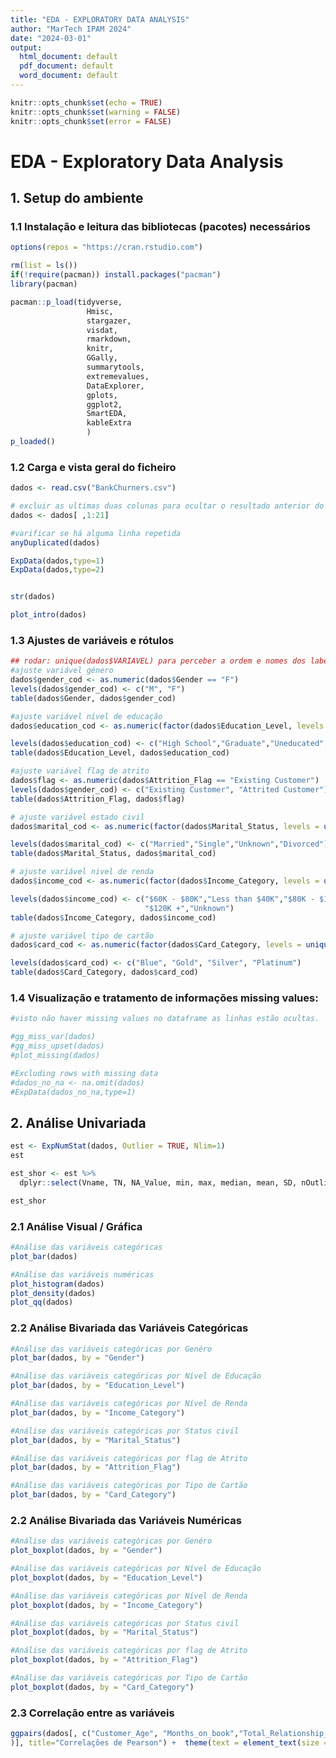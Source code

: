 ---
title: "EDA - EXPLORATORY DATA ANALYSIS"
author: "MarTech IPAM 2024"
date: "2024-03-01"
output:
  html_document: default
  pdf_document: default
  word_document: default
---

```{r setup, }
knitr::opts_chunk$set(echo = TRUE)
knitr::opts_chunk$set(warning = FALSE)
knitr::opts_chunk$set(error = FALSE)


```

# EDA - Exploratory Data Analysis  

## 1. Setup do ambiente

### 1.1 Instalação e leitura das bibliotecas (pacotes) necessários
```{r}

options(repos = "https://cran.rstudio.com")

rm(list = ls())
if(!require(pacman)) install.packages("pacman")
library(pacman)

pacman::p_load(tidyverse,
                 Hmisc,
                 stargazer,
                 visdat,
                 rmarkdown, 
                 knitr, 
                 GGally, 
                 summarytools,
                 extremevalues,
                 DataExplorer,
                 gplots,
                 ggplot2,
                 SmartEDA,
                 kableExtra
                 )
p_loaded()

```

### 1.2 Carga e vista geral do ficheiro

```{r}


dados <- read.csv("BankChurners.csv")

# excluir as ultimas duas colunas para ocultar o resultado anterior do projeto
dados <- dados[ ,1:21] 

#varificar se há alguma linha repetida
anyDuplicated(dados)

ExpData(dados,type=1) 
ExpData(dados,type=2) 


str(dados) 

plot_intro(dados)
```

### 1.3 Ajustes de variáveis e rótulos
```{r}
## rodar: unique(dados$VARIAVEL) para perceber a ordem e nomes dos labels
#ajuste variável género
dados$gender_cod <- as.numeric(dados$Gender == "F")
levels(dados$gender_cod) <- c("M", "F")
table(dados$Gender, dados$gender_cod)

#ajuste variável nível de educação
dados$education_cod <- as.numeric(factor(dados$Education_Level, levels = unique(dados$Education_Level)))

levels(dados$education_cod) <- c("High School","Graduate","Uneducated","Unknown","College","Post-Graduate","Doctorate")
table(dados$Education_Level, dados$education_cod)

#ajuste variável flag de atrito
dados$flag <- as.numeric(dados$Attrition_Flag == "Existing Customer")
levels(dados$gender_cod) <- c("Existing Customer", "Attrited Customer")
table(dados$Attrition_Flag, dados$flag)

# ajuste variável estado civil
dados$marital_cod <- as.numeric(factor(dados$Marital_Status, levels = unique(dados$Marital_Status)))

levels(dados$marital_cod) <- c("Married","Single","Unknown","Divorced")
table(dados$Marital_Status, dados$marital_cod)

# ajuste variável nivel de renda
dados$income_cod <- as.numeric(factor(dados$Income_Category, levels = unique(dados$Income_Category)))

levels(dados$income_cod) <- c("$60K - $80K","Less than $40K","$80K - $120K",  "$40K - $60K",
                              "$120K +","Unknown")
table(dados$Income_Category, dados$income_cod)

# ajuste variável tipo de cartão
dados$card_cod <- as.numeric(factor(dados$Card_Category, levels = unique(dados$Card_Category)))

levels(dados$card_cod) <- c("Blue", "Gold", "Silver", "Platinum")
table(dados$Card_Category, dados$card_cod)


```

### 1.4 Visualização e tratamento de informações missing values:  
```{r}
#visto não haver missing values no dataframe as linhas estão ocultas.

#gg_miss_var(dados)
#gg_miss_upset(dados) 
#plot_missing(dados)

#Excluding rows with missing data
#dados_no_na <- na.omit(dados)
#ExpData(dados_no_na,type=1)

```

## 2. Análise Univariada

```{r}
est <- ExpNumStat(dados, Outlier = TRUE, Nlim=1)
est

est_shor <- est %>%
  dplyr::select(Vname, TN, NA_Value, min, max, median, mean, SD, nOutliers)

est_shor

```



### 2.1 Análise Visual / Gráfica
```{r}
#Análise das variáveis categóricas
plot_bar(dados)

#Análise das variáveis numéricas
plot_histogram(dados)
plot_density(dados)
plot_qq(dados)

```

### 2.2 Análise Bivariada das Variáveis Categóricas
```{r}
#Análise das variáveis categóricas por Genéro
plot_bar(dados, by = "Gender")

#Análise das variáveis categóricas por Nível de Educação
plot_bar(dados, by = "Education_Level")

#Análise das variáveis categóricas por Nível de Renda
plot_bar(dados, by = "Income_Category")

#Análise das variáveis categóricas por Status civil
plot_bar(dados, by = "Marital_Status")

#Análise das variáveis categóricas por flag de Atrito
plot_bar(dados, by = "Attrition_Flag")

#Análise das variáveis categóricas por Tipo de Cartão
plot_bar(dados, by = "Card_Category")
```

### 2.2 Análise Bivariada das Variáveis Numéricas
```{r}
#Análise das variáveis categóricas por Genéro
plot_boxplot(dados, by = "Gender")

#Análise das variáveis categóricas por Nível de Educação
plot_boxplot(dados, by = "Education_Level")

#Análise das variáveis categóricas por Nível de Renda
plot_boxplot(dados, by = "Income_Category")

#Análise das variáveis categóricas por Status civil
plot_boxplot(dados, by = "Marital_Status")

#Análise das variáveis categóricas por flag de Atrito
plot_boxplot(dados, by = "Attrition_Flag")

#Análise das variáveis categóricas por Tipo de Cartão
plot_boxplot(dados, by = "Card_Category")
```

### 2.3 Correlação entre as variáveis
```{r}

ggpairs(dados[, c("Customer_Age", "Months_on_book","Total_Relationship_Count", "Months_Inactive_12_mon","Contacts_Count_12_mon","Credit_Limit","Total_Revolving_Bal",      "Avg_Open_To_Buy","Total_Amt_Chng_Q4_Q1","Total_Trans_Amt"  ,"Total_Trans_Ct",           "Total_Ct_Chng_Q4_Q1","Avg_Utilization_Ratio"
)], title="Correlações de Pearson") +  theme(text = element_text(size = 6))



  
```





